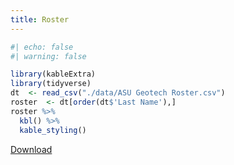 ```yaml
---
title: Roster
---
```


```r
#| echo: false
#| warning: false

library(kableExtra)
library(tidyverse)
dt  <- read_csv("./data/ASU Geotech Roster.csv")
roster  <- dt[order(dt$'Last Name'),]
roster %>%
  kbl() %>%
  kable_styling()
```

[Download]("./data/ASU Geotech Roster.csv")
